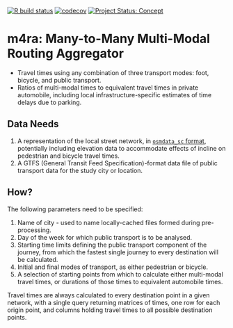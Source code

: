
[![R build
status](https://github.com/UrbanAnalyst/m4ra/workflows/R-CMD-check/badge.svg)](https://github.com/UrbanAnalyst/m4ra/actions?query=workflow%3AR-CMD-check)
[![codecov](https://codecov.io/gh/UrbanAnalyst/m4ra/branch/main/graph/badge.svg)](https://app.codecov.io/gh/UrbanAnalyst/m4ra)
[![Project Status: Concept](https://www.repostatus.org/badges/latest/concept.svg)](https://www.repostatus.org/#concept)



# m4ra: Many-to-Many Multi-Modal Routing Aggregator

- Travel times using any combination of three transport modes: foot, bicycle,
  and public transport.
- Ratios of multi-modal times to equivalent travel times in private automobile,
  including local infrastructure-specific estimates of time delays due to
  parking.

## Data Needs

1. A representation of the local street network, in [`osmdata_sc`
   format](https://docs.ropensci.org/osmdata/reference/osmdata_sc.html),
   potentially including elevation data to accommodate effects of incline on
   pedestrian and bicycle travel times.
2. A GTFS (General Transit Feed Specification)-format data file of public
   transport data for the study city or location.

## How?

The following parameters need to be specified:

1. Name of city - used to name locally-cached files formed during pre-processing.
2. Day of the week for which public transport is to be analysed.
3. Starting time limits defining the public transport component of the journey,
   from which the fastest single journey to every destination will be
   calculated.
4. Initial and final modes of transport, as either pedestrian or bicycle.
5. A selection of starting points from which to calculate either multi-modal
   travel times, or durations of those times to equivalent automobile times.


Travel times are always calculated to every destination point in a given
network, with a single query returning matrices of times, one row for each
origin point, and columns holding travel times to all possible destination
points.
